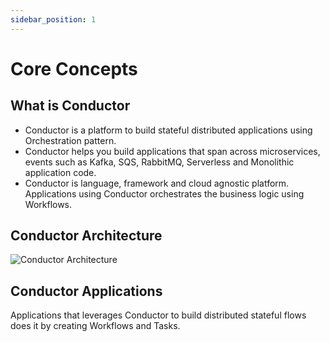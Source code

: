 ```yaml
---
sidebar_position: 1
---
```


# Core Concepts

## What is Conductor
* Conductor is a platform to build stateful distributed applications using Orchestration pattern.
* Conductor helps you build applications that span across microservices, events such as Kafka, SQS, RabbitMQ, Serverless and Monolithic application code.
* Conductor is language, framework and cloud agnostic platform.  Applications using Conductor orchestrates the business logic using Workflows.

## Conductor Architecture
![Conductor Architecture](/img/architecture.png)

## Conductor Applications
Applications that leverages Conductor to build distributed stateful flows does it by creating Workflows and Tasks.